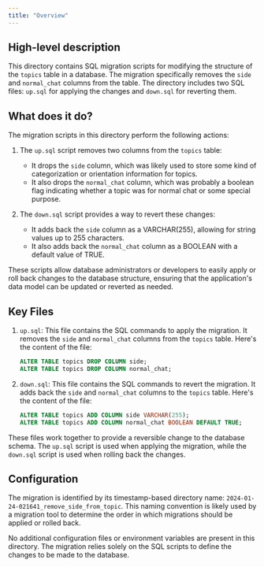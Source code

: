 ```yaml
---
title: "Overview"
---
```


## High-level description
This directory contains SQL migration scripts for modifying the structure of the `topics` table in a database. The migration specifically removes the `side` and `normal_chat` columns from the table. The directory includes two SQL files: `up.sql` for applying the changes and `down.sql` for reverting them.

## What does it do?
The migration scripts in this directory perform the following actions:

1. The `up.sql` script removes two columns from the `topics` table:
   - It drops the `side` column, which was likely used to store some kind of categorization or orientation information for topics.
   - It also drops the `normal_chat` column, which was probably a boolean flag indicating whether a topic was for normal chat or some special purpose.

2. The `down.sql` script provides a way to revert these changes:
   - It adds back the `side` column as a VARCHAR(255), allowing for string values up to 255 characters.
   - It also adds back the `normal_chat` column as a BOOLEAN with a default value of TRUE.

These scripts allow database administrators or developers to easily apply or roll back changes to the database structure, ensuring that the application's data model can be updated or reverted as needed.

## Key Files

1. `up.sql`:
   This file contains the SQL commands to apply the migration. It removes the `side` and `normal_chat` columns from the `topics` table. Here's the content of the file:

   ```sql
   ALTER TABLE topics DROP COLUMN side;
   ALTER TABLE topics DROP COLUMN normal_chat;
   ```

2. `down.sql`:
   This file contains the SQL commands to revert the migration. It adds back the `side` and `normal_chat` columns to the `topics` table. Here's the content of the file:

   ```sql
   ALTER TABLE topics ADD COLUMN side VARCHAR(255);
   ALTER TABLE topics ADD COLUMN normal_chat BOOLEAN DEFAULT TRUE;
   ```

These files work together to provide a reversible change to the database schema. The `up.sql` script is used when applying the migration, while the `down.sql` script is used when rolling back the changes.

## Configuration
The migration is identified by its timestamp-based directory name: `2024-01-24-021641_remove_side_from_topic`. This naming convention is likely used by a migration tool to determine the order in which migrations should be applied or rolled back.

No additional configuration files or environment variables are present in this directory. The migration relies solely on the SQL scripts to define the changes to be made to the database.